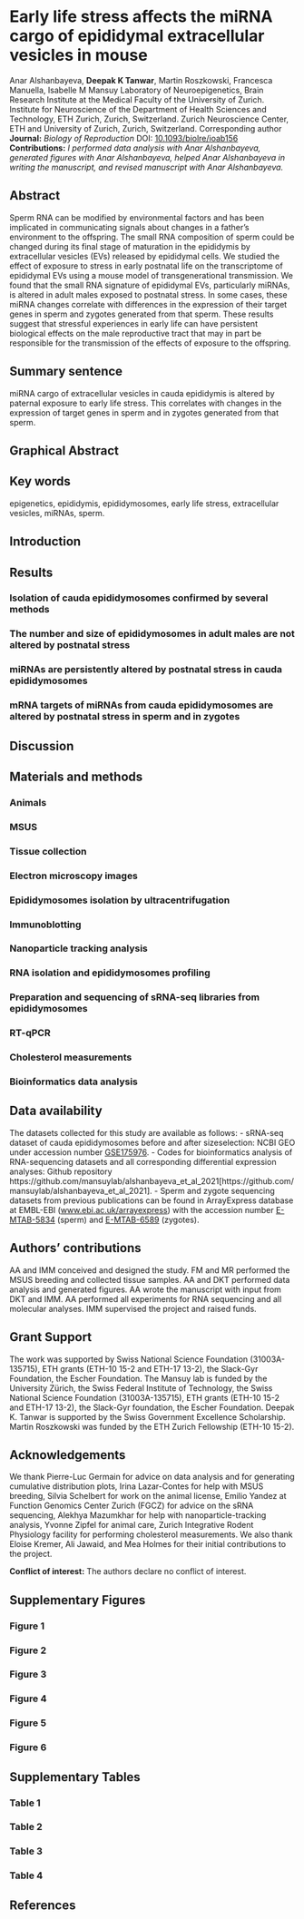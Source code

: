 # Early life stress affects the miRNA cargo of epididymal extracellular vesicles in mouse {#ev}

Anar Alshanbayeva\textsuperscript{1,2,3}, **Deepak K Tanwar**\textsuperscript{1,2,3}, Martin Roszkowski\textsuperscript{1,2,3}, Francesca Manuella\textsuperscript{1,2,3}, Isabelle M Mansuy\textsuperscript{1,2,3,\#}
\newline
\newline
\textsuperscript{1}Laboratory of Neuroepigenetics, Brain Research Institute at the Medical Faculty of the University of Zurich.
\newline
\textsuperscript{2}Institute for Neuroscience of the Department of Health Sciences and Technology, ETH Zurich, Zurich, Switzerland.
\newline
\textsuperscript{3}Zurich Neuroscience Center, ETH and University of Zurich, Zurich, Switzerland.
\newline
\newline
\textsuperscript{\#}Corresponding author
\newline
\newline
**Journal:** _Biology of Reproduction_
\newline
DOI: [10.1093/biolre/ioab156](https://doi.org/10.1093/biolre/ioab156)
\newline
\newline
**Contributions:** _I performed data analysis with Anar Alshanbayeva, generated figures  with Anar Alshanbayeva, helped Anar Alshanbayeva in writing the manuscript, and revised manuscript with Anar Alshanbayeva._

\newpage

## Abstract

Sperm RNA can be modified by environmental factors and has been implicated in communicating signals about changes in a father’s environment to the offspring. The small RNA composition of sperm could be changed during its final stage of maturation in the epididymis by extracellular vesicles (EVs) released by epididymal cells. We studied the effect of exposure to stress in early postnatal life on the transcriptome of epididymal EVs using a mouse model of transgenerational transmission. We found that the small RNA signature of epididymal EVs, particularly miRNAs, is altered in adult males exposed to postnatal stress. In some cases, these miRNA changes correlate with differences in the expression of their target genes in sperm and zygotes generated from that sperm. These results suggest that stressful experiences in early life can have persistent biological effects on the male reproductive tract that may in part be responsible for the transmission of the effects of exposure to the offspring.

## Summary sentence

miRNA cargo of extracellular vesicles in cauda epididymis is altered by paternal exposure to early life stress. This correlates with changes in the expression of target genes in sperm and in zygotes generated from that sperm.

\newpage

## Graphical Abstract

## Key words 
epigenetics, epididymis, epididymosomes, early life stress, extracellular vesicles, miRNAs, sperm.

\newpage

## Introduction

\newpage

## Results

### Isolation of cauda epididymosomes confirmed by several methods

### The number and size of epididymosomes in adult males are not altered by postnatal stress

### miRNAs are persistently altered by postnatal stress in cauda epididymosomes

### mRNA targets of miRNAs from cauda epididymosomes are altered by postnatal stress in sperm and in zygotes

\newpage

## Discussion

\newpage

## Materials and methods

### Animals

### MSUS

### Tissue collection

### Electron microscopy images

### Epididymosomes isolation by ultracentrifugation

### Immunoblotting

### Nanoparticle tracking analysis

### RNA isolation and epididymosomes profiling

### Preparation and sequencing of sRNA-seq libraries from epididymosomes

### RT-qPCR

### Cholesterol measurements

### Bioinformatics data analysis

## Data availability

The datasets collected for this study are available as follows:
- sRNA-seq dataset of cauda epididymosomes before and after sizeselection: NCBI GEO under accession number [GSE175976](https://www.ncbi.nlm.nih.gov/geo/query/acc.cgi?acc=GSE175976).
- Codes for bioinformatics analysis of RNA-sequencing datasets and
all corresponding differential expression analyses: Github repository https://github.com/mansuylab/alshanbayeva_et_al_2021[https://github.com/mansuylab/alshanbayeva_et_al_2021].
- Sperm and zygote sequencing datasets from previous publications
can be found in ArrayExpress database at EMBL-EBI ([www.ebi.ac.uk/arrayexpress](www.ebi.ac.uk/arrayexpress)) with the accession number [E-MTAB-5834](https://www.ebi.ac.uk/arrayexpress/experiments/E-MTAB-5834/) (sperm) and [E-MTAB-6589](https://www.ebi.ac.uk/arrayexpress/experiments/E-MTAB-6589/) (zygotes).

\newpage

## Authors' contributions

AA and IMM conceived and designed the study. FM and MR performed the MSUS breeding and collected tissue samples. AA and DKT performed data analysis and generated figures. AA wrote the manuscript with input from DKT and IMM. AA performed all
experiments for RNA sequencing and all molecular analyses. IMM supervised the project and raised funds.

## Grant Support
The work was supported by Swiss National Science Foundation (31003A-135715), ETH grants (ETH-10 15-2 and ETH-17 13-2), the Slack-Gyr Foundation, the Escher Foundation. The Mansuy lab is funded by the University Zürich, the Swiss Federal Institute of Technology, the Swiss National Science Foundation (31003A-135715), ETH grants (ETH-10 15-2 and ETH-17 13-2), the Slack-Gyr foundation, the Escher Foundation. Deepak K. Tanwar is supported by the Swiss Government Excellence Scholarship. Martin Roszkowski was funded by the ETH Zurich Fellowship (ETH-10 15-2).

## Acknowledgements

We thank Pierre-Luc Germain for advice on data analysis and for generating cumulative distribution plots, Irina Lazar-Contes for help with MSUS breeding, Silvia Schelbert for work on the animal license, Emilio Yandez at Function Genomics Center Zurich (FGCZ) for advice on the sRNA sequencing, Alekhya Mazumkhar for help with nanoparticle-tracking analysis, Yvonne Zipfel for animal care, Zurich Integrative Rodent Physiology facility for performing cholesterol measurements. We also thank Eloise Kremer, Ali Jawaid, and Mea Holmes for their initial contributions to the project.

**Conflict of interest:** The authors declare no conflict of interest.

\newpage

## Supplementary Figures

### Figure 1

\newpage

### Figure 2

\newpage

### Figure 3

\newpage

### Figure 4

\newpage

### Figure 5

\newpage

### Figure 6

\newpage

## Supplementary Tables

### Table 1

\newpage

### Table 2

\newpage

### Table 3

\newpage

### Table 4

\newpage

## References